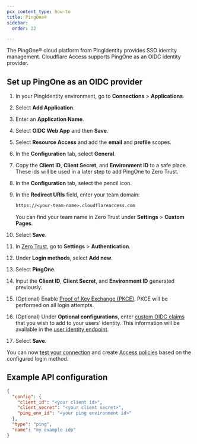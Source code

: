 ```yaml
---
pcx_content_type: how-to
title: PingOne®
sidebar:
  order: 22

---
```


The PingOne® cloud platform from PingIdentity provides SSO identity management. Cloudflare Access supports PingOne as an OIDC identity provider.

## Set up PingOne as an OIDC provider

1. In your PingIdentity environment, go to **Connections** > **Applications**.
2. Select **Add Application**.
3. Enter an **Application Name**.
4. Select **OIDC Web App** and then **Save**.
5. Select **Resource Access** and add the **email** and **profile** scopes.
6. In the **Configuration** tab, select **General**.
7. Copy the **Client ID**, **Client Secret**, and **Environment ID** to a safe place. These ids will be used in a later step to add PingOne to Zero Trust.
8. In the **Configuration** tab, select the pencil icon.
9. In the **Redirect URIs** field, enter your team domain:

   ```txt
   https://<your-team-name>.cloudflareaccess.com
   ```

   You can find your team name in Zero Trust under **Settings** > **Custom Pages**.
10. Select **Save**.
11. In [Zero Trust](https://one.dash.cloudflare.com/), go to **Settings** > **Authentication**.
12. Under **Login methods**, select **Add new**.
13. Select **PingOne**.
14. Input the **Client ID**, **Client Secret**, and **Environment ID** generated previously.
15. (Optional) Enable [Proof of Key Exchange (PKCE)](https://www.oauth.com/oauth2-servers/pkce/). PKCE will be performed on all login attempts.
16. (Optional) Under **Optional configurations**, enter [custom OIDC claims](/cloudflare-one/identity/idp-integration/generic-oidc/#oidc-claims) that you wish to add to your users' identity. This information will be available in the [user identity endpoint](/cloudflare-one/identity/authorization-cookie/application-token/#user-identity).
17. Select **Save**.

You can now [test your connection](/cloudflare-one/identity/idp-integration/#test-idps-in-zero-trust) and create [Access policies](/cloudflare-one/policies/access/) based on the configured login method.

## Example API configuration

```json
{
  "config": {
    "client_id": "<your client id>",
    "client_secret": "<your client secret>",
    "ping_env_id": "<your ping environment id>"
  },
  "type": "ping",
  "name": "my example idp"
}
```
